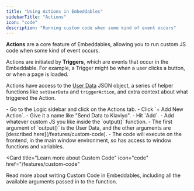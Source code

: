 ```yaml
---
title: "Using Actions in Embeddables"
sidebarTitle: "Actions"
icon: "code"
description: "Running custom code when some kind of event occurs"
---
```


**Actions** are a core feature of Embeddables, allowing you to run custom JS code when some kind of event occurs.

Actions are initiated by **Triggers**, which are events that occur in the Embeddable. For example, a Trigger might be when a user clicks a button, or when a page is loaded.

Actions have access to the [User Data](/features/user-data) JSON object, a series of helper functions like `setUserData` and `triggerAction`, and extra context about what triggered the Action.

<Steps>
  <Step title="Create a custom code Action">
    - Go to the Logic sidebar and click on the Actions tab.
    - Click `+ Add New Action`.
    - Give it a name like "Send Data to Klaviyo".
    - Hit `Add`.
  </Step>
  <Step title="Write your custom code">
    - Add whatever custom JS you like inside the `output()` function.
    - The first argument of `output()` is the User Data, and the other arguments
      are [described here](/features/custom-code).
    - The code will execute on the frontend, in the main window environment,
      so has access to window functions and variables.
  </Step>

</Steps>

<Card
  title="Learn more about Custom Code"
  icon="code"
  href="/features/custom-code"
>
  Read more about writing Custom Code in Embeddables, including all the
  available arguments passed in to the function.
</Card>
